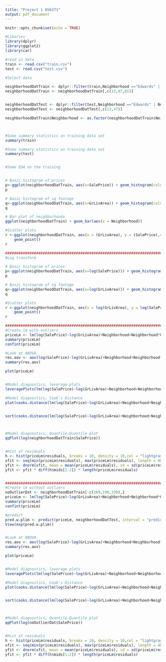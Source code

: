 ```yaml
---
title: "Project 1 DS6371"
output: pdf_document
---
```


```r
knitr::opts_chunk$set(echo = TRUE)
```

```r
#Libaries
library(dplyr)
library(ggplot2)
library(car)
```




```r
#read in data 
train <- read.csv("train.csv")
test <- read.csv("test.csv")
```


```r
#Select data

neighborhoodDatTrain <- dplyr::filter(train,Neighborhood =="Edwards" | Neighborhood =="NAmes" | Neighborhood == "BrkSide")
neighborhoodDatTrain <- neighborhoodDatTrain[,c(13,47,81)]


neighborhoodDatTest <- dplyr::filter(test,Neighborhood =="Edwards" | Neighborhood =="NAmes" | Neighborhood == "BrkSide")
neighborhoodDatTest <- neighborhoodDatTest[,c(13,47)]

neighborhoodDatTrain$Neighborhood <- as.factor(neighborhoodDatTrain$Neighborhood)




```





```r

#Some summary statistics on training data set
summary(train)

#Some summary statistics on training data set
summary(test)


#Some EDA on the training 


# Basic histogram of prices
p<-ggplot(neighborhoodDatTrain, aes(x=SalePrice)) + geom_histogram(color="black", fill="white")
p

# Basic histogram of sq footage
q<-ggplot(neighborhoodDatTrain, aes(x=GrLivArea)) + geom_histogram(color="black", fill="white")
q

# Bar plot of neighborhoods
ggplot(neighborhoodDatTrain) + geom_bar(aes(x = Neighborhood))

#Scatter plots
r <-ggplot(neighborhoodDatTrain, aes(x = (GrLivArea), y = (SalePrice),color=Neighborhood)) +
    geom_point()
r

################################################################################
#Log transform

# Basic histogram of prices
p<-ggplot(neighborhoodDatTrain, aes(x=log(SalePrice))) + geom_histogram(color="black", fill="white")
p

# Basic histogram of sq footage
q<-ggplot(neighborhoodDatTrain, aes(x=log(GrLivArea))) + geom_histogram(color="black", fill="white")
q

#Scatter plots
r <-ggplot(neighborhoodDatTrain, aes(x = log(GrLivArea), y = log(SalePrice),color=Neighborhood)) +
    geom_point()
r

################################################################################
#Create lm with outliers
priceLm <- lm(log(SalePrice)~log(GrLivArea)+Neighborhood+Neighborhood*GrLivArea,data=neighborhoodDatTrain)
summary(priceLm)
confint(priceLm)

#Look at ANOVA
res.aov <- aov(log(SalePrice)~log(GrLivArea)+Neighborhood+Neighborhood*GrLivArea, data = neighborhoodDatTrain)
summary(res.aov)

plot(priceLm)


#Model diagnostics, leverage plots
leveragePlots(lm(log(SalePrice)~log(GrLivArea)+Neighborhood+Neighborhood*GrLivArea,data=neighborhoodDatTrain))

#Model diagnostics, Cook's Distance
plot(cooks.distance(lm(log(SalePrice)~log(GrLivArea)+Neighborhood+Neighborhood*GrLivArea,data=neighborhoodDatTrain)))


sort(cooks.distance(lm(log(SalePrice)~log(GrLivArea)+Neighborhood+Neighborhood*GrLivArea,data=neighborhoodDatTrain)),decreasing = TRUE)



#Model diagnostics, Quantile-Quantile plot
qqPlot(log(neighborhoodDatTrain$SalePrice))


#Hist of residuals
h <- hist(priceLm$residuals, breaks = 10, density = 10,col = "lightgray",main = "Residuals") 
xfit <- seq(min(priceLm$residuals), max(priceLm$residuals), length = 40) 
yfit <- dnorm(xfit, mean = mean(priceLm$residuals), sd = sd(priceLm$residuals)) 
yfit <- yfit * diff(h$mids[1:2]) * length(priceLm$residuals) 


################################################################################
#Create lm without outliers
noOutlierDat <- neighborhoodDatTrain[-c(169,190,339),]
priceLm <- lm(log(SalePrice)~log(GrLivArea)+Neighborhood+Neighborhood*GrLivArea,data=noOutlierDat)
summary(priceLm)
confint(priceLm)

#predict
pred.w.plim <- predict(priceLm, neighborhoodDatTest, interval = "prediction")
View(exp(pred.w.plim))


#Look at ANOVA
res.aov <- aov(log(SalePrice)~log(GrLivArea)+Neighborhood+Neighborhood*GrLivArea, data = noOutlierDat)
summary(res.aov)

plot(priceLm)


#Model diagnostics, leverage plots
leveragePlots(lm(log(SalePrice)~log(GrLivArea)+Neighborhood+Neighborhood*GrLivArea,data=noOutlierDat))

#Model diagnostics, Cook's Distance
plot(cooks.distance(lm(log(SalePrice)~log(GrLivArea)+Neighborhood+Neighborhood*GrLivArea,data=noOutlierDat)))


sort(cooks.distance(lm(log(SalePrice)~log(GrLivArea)+Neighborhood+Neighborhood*GrLivArea,data=noOutlierDat)),decreasing = TRUE)



#Model diagnostics, Quantile-Quantile plot
qqPlot(log(noOutlierDat$SalePrice))


#Hist of residuals
h <- hist(priceLm$residuals, breaks = 10, density = 10,col = "lightgray",main = "Residuals") 
xfit <- seq(min(priceLm$residuals), max(priceLm$residuals), length = 40) 
yfit <- dnorm(xfit, mean = mean(priceLm$residuals), sd = sd(priceLm$residuals)) 
yfit <- yfit * diff(h$mids[1:2]) * length(priceLm$residuals) 




```

